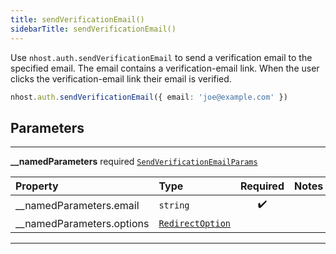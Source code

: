 ```yaml
---
title: sendVerificationEmail()
sidebarTitle: sendVerificationEmail()
---
```


Use `nhost.auth.sendVerificationEmail` to send a verification email to the specified email. The email contains a verification-email link. When the user clicks the verification-email link their email is verified.

```ts
nhost.auth.sendVerificationEmail({ email: 'joe@example.com' })
```

## Parameters

---

**<span className="parameter-name">\_\_namedParameters</span>** <span className="optional-status">required</span> [`SendVerificationEmailParams`](/reference/javascript/nhost-js/types/send-verification-email-params)

| Property                                                                                                | Type                                                                     | Required | Notes |
| :------------------------------------------------------------------------------------------------------ | :----------------------------------------------------------------------- | :------: | :---- |
| <span className="parameter-name"><span className="light-grey">\_\_namedParameters.</span>email</span>   | <code>string</code>                                                      |    ✔️    |       |
| <span className="parameter-name"><span className="light-grey">\_\_namedParameters.</span>options</span> | [`RedirectOption`](/reference/javascript/nhost-js/types/redirect-option) |          |       |

---
